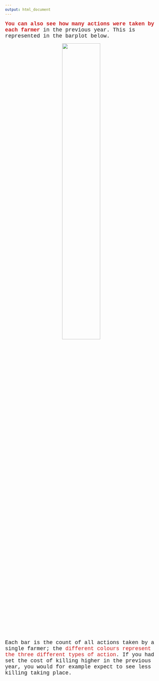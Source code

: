 ```yaml
---
output: html_document
---
```

<p>

<span style="font-family: Courier New; font-size: 1.25em">
<span style="color:#ca1b1b;">**You can also see how many actions were taken by each farmer**</span> in the previous year. This is represented in the barplot below.</span>

<div style="text-align: center">
<img src="actions3.jpg" width="50%">
</div>

<span style="font-family: Courier New; font-size: 1.25em">Each bar is the count of all actions taken by a single farmer; the <span style="color:#ca1b1b;">different colours represent the three different types of action</span>. If you had set the cost of killing higher in the previous year, you would for example expect to see less killing taking place.</span>

